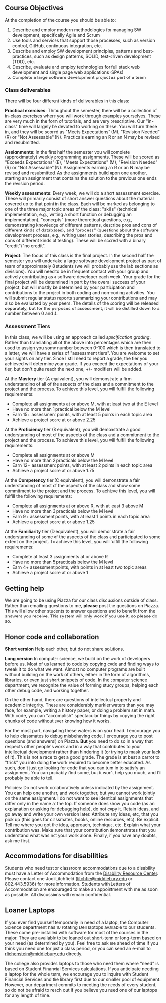 ## Course Objectives

At the completion of the course you should be able to:

1. Describe and employ modern methodologies for managing SW development,
   specifically Agile and Scrum
1. Use tools and services that support those processes, such as version
   control, GitHub, continuous integration, etc.
1. Describe and employ SW development principles, patterns and best-practices,
   such as design patterns, SOLID, test-driven development (TDD), etc.
1. Describe, evaluate and employ technologies for full stack web development
   and single page web applications (SPAs)
1. Complete a large software development project as part of a team

### Class deliverables

There will be four different kinds of deliverables in this class:

**Practical exercises**: Throughout the semester, there will be a collection of in-class exercises where you will work through examples yourselves. These are very much in the form of tutorials, and are very prescriptive. Our "in-class" time will largely be devoted to working on these. You will turn these in, and they will be scored as "Meets Expectations" (M), "Revision Needed" (R) or "Not Assessable" (N). Practicals earning an R or an N may be revised and resubmitted.

**Assignments**: In the first half the semester you will complete (approximately) weekly programming assignments. These will be scored as "Exceeds Expectations" (E), "Meets Expectations" (M), "Revision Needed" (R) or "Not Assessable" (N). Assignments earning an R or an N may be revised and resubmitted. As the assignments build upon one another, starting an assignment that contains the solution to the previous one ends the revision period.

**Weekly assessments**: Every week, we will do a short assessment exercise. These will primarily consist of short answer questions about the material covered up to that point in the class. Each will be marked as belonging to one of the three major topic areas of the class: "skills" (technical implementation, e.g., writing a short function or debugging an implementation), "concepts" (more theoretical questions, e.g., demonstrating knowledge of different patterns, describe pros and cons of different kinds of databases), and "process" (questions about the software development process, e.g., writing user stories, describing the pros and cons of different kinds of testing). These will be scored with a binary "credit"/"no credit".

**Project**: The focus of this class is the final project. In the second half the semester you will undertake a large software development project as part of team of approximately 8 students (we will probably use the lab sections as divisions). You will need to be in frequent contact with your group and actively contributing as a software developer each week. Your grade for the final project will be determined in part by the overall success of your project, but will mostly be determined by your participation and contributions to the project in both coding and non-coding activities. You will submit regular status reports summarizing your contributions and may also be evaluated by your peers. The details of the scoring will be released separately, but for the purposes of assessment, it will be distilled down to a number between 0 and 4.

### Assessment Tiers

In this class, we will be using an approach called _specification grading_. Rather than translating all of the above into percentages which are then used to assign you some number between 0-100 which is then translated to a letter, we will have a series of "assessment tiers". You are welcome to set your sights on any tier. Since I still need to report a grade, the tier you achieved will determine your grade. If you exceed the expectations of your tier, but don't quite reach the next one, +/- modifiers will be added.

At the **Mastery** tier (A equivalent), you will demonstrate a firm understanding of all of the aspects of the class and a commitment to the project and the process. To achieve this level, you will fulfill the following requirements:

- Complete all assignments at or above M, with at least two at the E level
- Have no more than 1 practical below the M level
- Earn 15+ assessment points, with at least 5 points in each topic area
- Achieve a project score at or above 2.25

At the **Proficiency** tier (B equivalent), you will demonstrate a good understanding of most of the aspects of the class and a commitment to the project and the process. To achieve this level, you will fulfill the following requirements:

- Complete all assignments at or above M
- Have no more than 2 practicals below the M level
- Earn 12+ assessment points, with at least 2 points in each topic area
- Achieve a project score at or above 1.75

At the **Competency** tier (C equivalent), you will demonstrate a fair understanding of most of the aspects of the class and show some commitment to the project and the process. To achieve this level, you will fulfill the following requirements:

- Complete all assignments at or above R, with at least 3 above M
- Have no more than 3 practicals below the M level
- Earn 9+ assessment points, with at least 1 points in each topic area
- Achieve a project score at or above 1.25

At the **Familiarity** tier (D equivalent), you will demonstrate a fair understanding of some of the aspects of the class and participated to some extent on the project. To achieve this level, you will fulfill the following requirements:

- Complete at least 3 assignments at or above R
- Have no more than 5 practicals below the M level
- Earn 4+ assessment points, with points in at least two topic areas
- Achieve a project score at or above 1

## Getting help

We are going to be using Piazza for our class discussions outside of class. Rather than emailing questions to me, **please** post the questions on Piazza. This will allow other students to answer questions and to benefit from the answers you receive. This system will only work if you use it, so please do so.

## Honor code and collaboration

**Short version** Help each other, but do not share solutions.

**Long version** In computer science, we build on the work of developers before us. Most of us learned to code by copying code and finding ways to tweak it to do what we want. Almost no computer programs are built without building on the work of others, either in the form of algorithms, libraries, or even just short snippets of code. In the computer science department, we recognize the value of forming study groups, helping each other debug code, and working together.

On the other hand, there are questions of intellectual property and academic integrity. These are considerably murkier waters than you may face, for example, writing a history paper, or doing a problem set in math. With code, you can "accomplish" spectacular things by copying the right chunks of code without ever knowing how it works.

For the most part, navigating these waters is on your head. I encourage you to help classmates to debug misbehaving code. I encourage you to post questions (and answers!) on Piazza. **But** you need to do so in a way that respects other people's work and in a way that contributes to your intellectual development rather than hindering it (or trying to mask your lack of it). This is not a race to get a good grade. The grade is at best a carrot to "trick" you into doing the work required to become better educated. As such, don't just go looking for code that you can turn in to satisfy an assignment. You can probably find some, but it won't help you much, and I'll probably be able to tell.

Policies: Do not work collaboratively unless indicated by the assignment. You can help one another, and work together, but you cannot work jointly on the same assignment. I do not want to see identical assignments that differ only in the name at the top. If someone does show you code (as an explanation or asking for debugging help), do not copy it. Retain ideas, and go away and write your own version later. Attribute any ideas, etc, that you pick up (this goes for classmates, books, online resources, etc). Be explicit. Tell me where you got the idea, approach, technique, etc. Explain what your contribution was. Make sure that your contribution demonstrates that you understand what was not your work alone. Finally, if you have any doubts, ask me first.

## Accommodations for disabilities

Students who need test or classroom accommodations due to a disability must have a Letter of Accommodation from the [Disability Resource Center](http://www.middlebury.edu/student-life/community-living/diversity-inclusivity/american-disability-act). Please contact one Jodi Litchfield (<litchfie@middlebury.edu> or 802.443.5936) for more information. Students with Letters of Accommodation are encouraged to make an appointment with me as soon as possible. All discussions will remain confidential.

## Loaner Laptops

If you ever find yourself temporarily in need of a laptop, the Computer Science department has 10 rotating Dell laptops available to our students. These come pre-installed with software for most of the courses in the major. They are available to be loaned out short-term or long-term based on your need (as determined by you). Feel free to ask me ahead of time if you think you need one for just a class period, or you can send an e-mail to rlichenstein@middlebury.edu directly.

The college also provides laptops to those who need them where “need” is based on Student Financial Services calculations. If you anticipate needing a laptop for the whole term, we encourage you to inquire with Student Financial Services and the library first due to our smaller pool of equipment. However, our department commits to meeting the needs of every student, so do not be afraid to reach out if you believe you need one of our laptops for any length of time.
